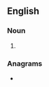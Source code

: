 ==English==

===Noun===
{{head|en|noun form}}

# {{plural of|tenacle|lang=en}}

===Anagrams===
* {{anagrams|en|a=aceelnst|cleanest|encastle|latences}}